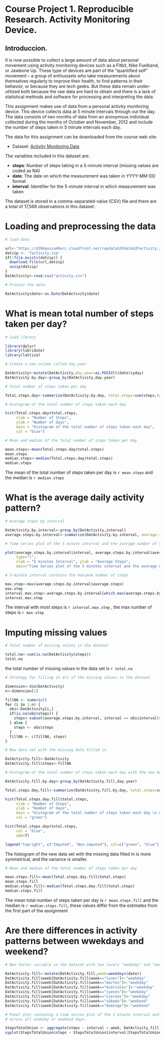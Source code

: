 # Course Project 1. Reproducible Research. Activity Monitoring Device.

## Introduccion.

It is now possible to collect a large amount of data about personal movement using activity monitoring devices such as a Fitbit, Nike Fuelband, or Jawbone Up. These type of devices are part of the “quantified self” movement – a group of enthusiasts who take measurements about themselves regularly to improve their health, to find patterns in their behavior, or because they are tech geeks. But these data remain under-utilized both because the raw data are hard to obtain and there is a lack of statistical methods and software for processing and interpreting the data.

This assignment makes use of data from a personal activity monitoring device. This device collects data at 5 minute intervals through out the day. The data consists of two months of data from an anonymous individual collected during the months of October and November, 2012 and include the number of steps taken in 5 minute intervals each day.

The data for this assignment can be downloaded from the course web site:

- Dataset: [Activity Monitoring Data](https://d396qusza40orc.cloudfront.net/repdata%2Fdata%2Factivity.zip)

The variables included in this dataset are:

- **steps**: Number of steps taking in a 5-minute interval (missing values are coded as \color{red}{\verb|NA|}NA)
- **date**: The date on which the measurement was taken in YYYY-MM-DD format
- **interval**: Identifier for the 5-minute interval in which measurement was taken

The dataset is stored in a comma-separated-value (CSV) file and there are a total of 17,568 observations in this dataset.

# Loading and preprocessing the data

```{r loaddata, echo=TRUE, results='hide'}
# load data

url<-"https://d396qusza40orc.cloudfront.net/repdata%2Fdata%2Factivity.zip"
datzip <- 'factivity.zip'
if(!file.exists(datzip)) {
  download.file(url,datzip)
  unzip(datzip)
}
DatActivity<-read.csv("activity.csv")

# Process the data

DatActivity$date<-as.Date(DatActivity$date)
```
# What is mean total number of steps taken per day?

```{r echo=TRUE, message=FALSE, warning=FALSE, results='hide'}
# load library

library(dplyr)
library(lubridate)
library(lattice)

# Create a new column called day.year

DatActivity<-mutate(DatActivity,day.year=as.POSIXlt(date)$yday)
DatActivity.by.day<-group_by(DatActivity,day.year)

# Total number of steps taken per day

Total.steps.day<-summarize(DatActivity.by.day, total.steps=sum(steps,na.rm = T))

# Histogram of the total number of steps taken each day

hist(Total.steps.day$total.steps, 
     xlab = "Number of Steps", 
     ylab = "Number of days", 
     main = "Histogram of the total number of steps taken each day",
     col = "blue")
```

```{r echo=TRUE, message=FALSE}
# Mean and median of the total number of steps taken per day

mean.steps<-mean(Total.steps.day$total.steps)
mean.steps
median.steps<-median(Total.steps.day$total.steps)
median.steps
```

The mean of the total number of steps taken per day is `r mean.steps` and the median is `r median.steps`

# What is the average daily activity pattern?

```{r message=FALSE, warning=FALSE}
# Average steps by interval

DatActivity.by.interval<-group_by(DatActivity,interval)
average.steps.by.interval<-summarize(DatActivity.by.interval, average.steps=mean(steps, na.rm = T))

# Time series plot of the 5 minute interval and the average number of steps.

plot(average.steps.by.interval$interval, average.steps.by.interval$average.steps, 
     type="l",
     xlab = "5 minutes Interval", ylab = "Average Steps",
     main="Time Series plot of the 5 minutes interval and the average number \n of steps taken, averaged across all days")
```

```{r echo=TRUE, message=FALSE}
# 5-minute interval contains the maximum number of steps

max.step<-max(average.steps.by.interval$average.steps)
max.step
interval.max.step<-average.steps.by.interval[which.max(average.steps.by.interval$average.steps),1]
interval.max.step
```

The interval with most steps is `r interval.max.step` , the max number of steps is `r max.step`

# Imputing missing values

```{r}

# Total number of missing values in the dataset

total.na<-sum(is.na(DatActivity$steps))
total.na
```

the total number of missing values in the data set is `r total.na`

```{r,results='hide'}
# Strategy for filling in all of the missing values in the dataset

dimension<-dim(DatActivity)
n<-dimension[1]

fillNA <- numeric()
for (i in 1:n) {
  obs<-DatActivity[i,]
  if(is.na(obs$steps)) {
    steps<-subset(average.steps.by.interval, interval == obs$interval)$average.steps
  } else {
    steps <- obs$steps
  }
  fillNA <- c(fillNA, steps)
}

```

```{r message=FALSE}
# New data set with the missing data filled in

DatActivity.fill<-DatActivity
DatActivity.fill$steps<-fillNA

# Histogram of the total number of steps taken each day with the new dataset

DatActivity.fill.by.day<-group_by(DatActivity.fill,day.year)

Total.steps.day.fill<-summarize(DatActivity.fill.by.day, total.steps=sum(steps))

hist(Total.steps.day.fill$total.steps, 
     xlab = "Number of Steps", 
     ylab = "Number of days", 
     main = "Histogram of the total number of steps taken each day \n with the new data set",
     col = "green")

hist(Total.steps.day$total.steps, 
     col = "blue",
     add=T)

legend("topright", c("Imputed", "Non-imputed"), col=c("green", "blue"), lwd=10)
```

The histogram of the new data set with the missing data filled in is more symmetrical, and the variance is smaller.

```{r}
# Mean and median of the total number of steps taken per day

mean.steps.fill<-mean(Total.steps.day.fill$total.steps)
mean.steps.fill
median.steps.fill<-median(Total.steps.day.fill$total.steps)
median.steps.fill
```

The mean total number of steps taken per day is `r mean.steps.fill` and the median is `r median.steps.fill`, these values differ from the estimates from the first part of the assignment

# Are there differences in activity patterns between wwekdays and weekend?

```{r}
# New factor variable in the dataset with two levels "weekday" and "weekend"

DatActivity.fill<-mutate(DatActivity.fill,week=weekdays(date))
DatActivity.fill$week[DatActivity.fill$week=="lunes"]<-"weekday"
DatActivity.fill$week[DatActivity.fill$week=="martes"]<-"weekday"
DatActivity.fill$week[DatActivity.fill$week=="miércoles"]<-"weekday"
DatActivity.fill$week[DatActivity.fill$week=="jueves"]<-"weekday"
DatActivity.fill$week[DatActivity.fill$week=="viernes"]<-"weekday"
DatActivity.fill$week[DatActivity.fill$week=="sábado"]<-"weekend"
DatActivity.fill$week[DatActivity.fill$week=="domingo"]<-"weekend"

# Panel plot containig a time series plot of the 5 minute interval and the average number of steps taken, averaged
# across all weekday or weekend days.

StepsTotalUnion <- aggregate(steps ~ interval + week, DatActivity.fill, mean)
xyplot(StepsTotalUnion$steps ~ StepsTotalUnion$interval|StepsTotalUnion$week, main="Average Steps per Day by Interval",xlab="Interval", ylab="Steps",layout=c(1,2), type="l")

```


